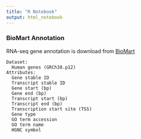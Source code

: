 ```yaml
---
title: "R Notebook"
output: html_notebook
---
```

### BioMart Annotation

RNA-seq gene annotation is download from [BioMart](http://www.ensembl.org/biomart/martview/b50484329e8deb4e57a659564604e9f5)

```
Dataset:
  Human genes (GRCh38.p12)
Attributes:
  Gene stable ID
  Transcript stable ID
  Gene start (bp)
  Gene end (bp)
  Transcript start (bp)
  Transcript end (bp)
  Transcription start site (TSS)
  Gene type
  GO term accession
  GO term name
  HGNC symbol
```

